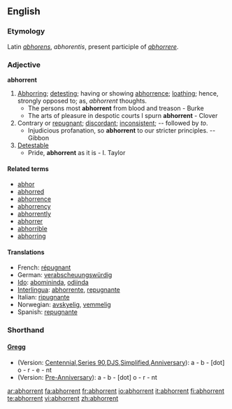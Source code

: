 ==English==

===Etymology===
Latin ''[[abhorens]]'', ''abhorentis'', present participle of ''[[abhorrere]]''.

===Adjective===
'''abhorrent'''

# [[abhor|Abhorring]]; [[detesting]]; having or showing [[abhorrence]]; [[loathing]]; hence, strongly opposed to; as, ''abhorrent'' thoughts.
#* The persons most '''abhorrent''' from blood and treason - Burke
#* The arts of pleasure in despotic courts I spurn '''abhorrent''' - Clover
# Contrary or [[repugnant]]; [[discordant]]; [[inconsistent]]; -- followed by ''to''.
#* Injudicious profanation, so '''abhorrent''' to our stricter principles. -- Gibbon
# [[detestable|Detestable]]
#* Pride, '''abhorrent''' as it is - I. Taylor

====Related terms====
*[[abhor]]
*[[abhorred]]
*[[abhorrence]]
*[[abhorrency]]
*[[abhorrently]]
*[[abhorrer]]
*[[abhorrible]]
*[[abhorring]]

====Translations====
*French: [[répugnant]] 
*German: [[verabscheuungswürdig]] 
*[[Ido]]: [[abomininda]], [[odiinda]]
*[[Interlingua]]: [[abhorrente]], [[repugnante]] 
*Italian: [[ripugnante]] 
*Norwegian: [[avskyelig]], [[vemmelig]]
*Spanish: [[repugnante]]

===Shorthand===
====[http://en.wikipedia.org/wiki/Gregg_Shorthand Gregg]====
* (Version: [http://en.wikipedia.org/wiki/Gregg_Shorthand#Centennial_Gregg_Shorthand Centennial],[http://en.wikipedia.org/wiki/Gregg_Shorthand#Series_90_Gregg_Shorthand  Series 90],[http://en.wikipedia.org/wiki/Gregg_Shorthand#Diamond_Jubilee_Gregg_Shorthand  DJS],[http://en.wikipedia.org/wiki/Gregg_Shorthand#Simplified_Gregg_Shorthand Simplified],[http://en.wikipedia.org/wiki/Gregg_Shorthand#Anniversary_Gregg_Shorthand Anniversary]): a - b - [dot] o - r - e - nt
* (Version: [http://en.wikipedia.org/wiki/Gregg_Shorthand#Pre_Anniversary_Gregg_Shorthand Pre-Anniversary]): a - b - [dot] o - r - nt

[[ar:abhorrent]]
[[fa:abhorrent]]
[[fr:abhorrent]]
[[io:abhorrent]]
[[it:abhorrent]]
[[fi:abhorrent]]
[[te:abhorrent]]
[[vi:abhorrent]]
[[zh:abhorrent]]